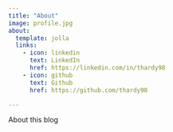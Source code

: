 ```yaml
---
title: "About"
image: profile.jpg
about:
  template: jolla
  links:
    - icon: linkedin
      text: LinkedIn
      href: https://linkedin.com/in/thardy98
    - icon: github
      text: Github
      href: https://github.com/thardy98

---
```


About this blog
